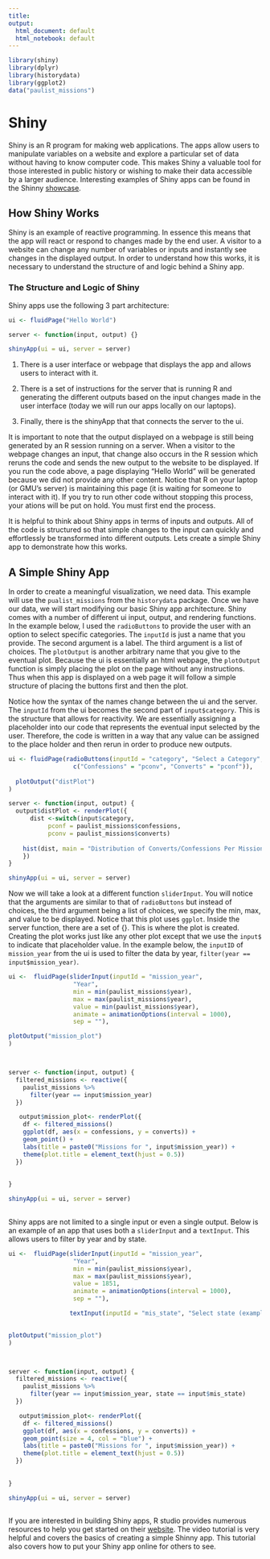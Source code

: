 ```yaml
---
title: 
output:
  html_document: default
  html_notebook: default
---
```


```r
library(shiny)
library(dplyr)
library(historydata)
library(ggplot2)
data("paulist_missions")

```

# Shiny

Shiny is an R program for making web applications. The apps allow users to manipulate variables on a website and explore a particular set of data without having to know computer code. This makes Shiny a valuable tool for those interested in public history or wishing to make their data accessible by a larger audience. Interesting examples of Shiny apps can be found in the Shinny [showcase](https://www.rstudio.com/products/shiny/shiny-user-showcase/).   

## How Shiny Works

Shiny is an example of reactive programming. In essence this means that the app will react or respond to changes made by the end user. A visitor to a website can change any number of variables or inputs and instantly see changes in the displayed output. In order to understand how this works, it is necessary to understand the structure of and logic behind a Shiny app.



### The Structure and Logic of Shiny

Shiny apps use the following 3 part architecture: 

```r
ui <- fluidPage("Hello World")

server <- function(input, output) {}

shinyApp(ui = ui, server = server)
```

1. There is a user interface or webpage that displays the app and allows users to interact with it.

2. There is a set of instructions for the server that is running R and generating the different outputs based on the input changes made in the user interface (today we will run our apps locally on our laptops). 

3. Finally, there is the shinyApp that that connects the server to the ui. 

It is important to note that the output displayed on a webpage is still being generated by an R session running on a server. When a visitor to the webpage changes an input, that change also occurs in the R session which reruns the code and sends the new output to the website to be displayed. If you run the code above, a page displaying "Hello World" will be generated because we did not provide any other content. Notice that R on your laptop (or GMU's server) is maintaining this page (it is waiting for someone to interact with it). If you try to run other code without stopping this process, your ations will be put on hold. You must first end the process. 

It is helpful to think about Shiny apps in terms of inputs and outputs. All of the code is structured so that simple changes to the input can quickly and effortlessly be transformed into different outputs. Lets create a simple Shiny app to demonstrate how this works.

## A Simple Shiny App

In order to create a meaningful visualization, we need data. This example will use the `pualist_missions` from the `historydata` package. Once we have our data, we will start modifying our basic Shiny app architecture. Shiny comes with a number of different ui input, output, and rendering functions. In the example below, I used the `radioButtons` to provide the user with an option to select specific categories. The `inputId` is just a name that you provide. The second argument is a label. The third argument is a list of choices. The `plotOutput` is another arbitrary name that you give to the eventual plot. Because the ui is essentially an html webpage, the `plotOutput` function is simply placing the plot on the page without any instructions. Thus when this app is displayed on a web page it will follow a simple structure of placing the buttons first and then the plot. 

Notice how the syntax of the names change between the ui and the server. The `inputId` from the ui becomes the second part of `input$category`. This is the structure that allows for reactivity. We are essentially assigning a placeholder into our code that represents the eventual input selected by the user. Therefore, the code is written in a way that any value can be assigned to the place holder and then rerun in order to produce new outputs.

```r
ui <- fluidPage(radioButtons(inputId = "category", "Select a Category",
                  c("Confessions" = "pconv", "Converts" = "pconf")),
    
  plotOutput("distPlot")
)

server <- function(input, output) {
  output$distPlot <- renderPlot({
      dist <-switch(input$category,
           pconf = paulist_missions$confessions,
           pconv = paulist_missions$converts)
      
    hist(dist, main = "Distribution of Converts/Confessions Per Mission", col = "green")
    })
}

shinyApp(ui = ui, server = server)
```

Now we will take a look at a different function `sliderInput`. You will notice that the arguments are similar to that of `radioButtons` but instead of choices, the third argument being a list of choices, we specify the min, max, and value to be displayed. Notice that this plot uses `ggplot`. Inside the server function, there are a set of {}. This is where the plot is created. Creating the plot works just like any other plot except that we use the `input$` to indicate that placeholder value. In the example below, the `inputID` of `mission_year` from the ui is used to filter the data by year, `filter(year == input$mission_year)`. 


```r

ui <-  fluidPage(sliderInput(inputId = "mission_year",
                  "Year",
                  min = min(paulist_missions$year),
                  max = max(paulist_missions$year),
                  value = min(paulist_missions$year),
                  animate = animationOptions(interval = 1000),
                  sep = ""),

plotOutput("mission_plot")
)



server <- function(input, output) {
  filtered_missions <- reactive({
    paulist_missions %>%
      filter(year == input$mission_year)
  })

   output$mission_plot<- renderPlot({
    df <- filtered_missions()
    ggplot(df, aes(x = confessions, y = converts)) +
    geom_point() +
    labs(title = paste0("Missions for ", input$mission_year)) +
    theme(plot.title = element_text(hjust = 0.5))
  })
  
  
}

shinyApp(ui = ui, server = server)
  
```

Shiny apps are not limited to a single input or even a single output. Below is an example of an app that uses both a `sliderInput` and a `textInput`. This allows users to filter by year and by state. 

```r

ui <-  fluidPage(sliderInput(inputId = "mission_year",
                  "Year",
                  min = min(paulist_missions$year),
                  max = max(paulist_missions$year),
                  value = 1851,
                  animate = animationOptions(interval = 1000),
                  sep = ""),

                 textInput(inputId = "mis_state", "Select state (example: NY) ", "NY"),
                          

plotOutput("mission_plot")
)



server <- function(input, output) {
  filtered_missions <- reactive({
    paulist_missions %>%
      filter(year == input$mission_year, state == input$mis_state)
  })

   output$mission_plot<- renderPlot({
    df <- filtered_missions()
    ggplot(df, aes(x = confessions, y = converts)) +
    geom_point(size = 4, col = "blue") +
    labs(title = paste0("Missions for ", input$mission_year)) +
    theme(plot.title = element_text(hjust = 0.5))
  })
  
  
}

shinyApp(ui = ui, server = server)
  
```
If you are interested in building Shiny apps, R studio provides numerous resources to help you get started on their [website](https://shiny.rstudio.com/). The video tutorial is very helpful and covers the basics of creating a simple Shinny app. This tutorial also covers how to put your Shiny app online for others to see. 